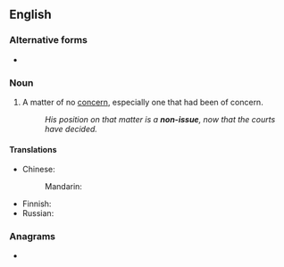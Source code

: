 ==English==

===Alternative forms===
* {{l|en|nonissue}}

===Noun===
{{en-noun}}

# A matter of no [[concern]], especially one that had been of concern.
#: ''His position on that matter is a '''non-issue''', now that the courts have decided.''

====Translations====
{{trans-top|matter of no concern}}
* Chinese: 
*: Mandarin: {{t-needed|cmn}}
{{trans-mid}}
* Finnish: {{t-needed|fi}}
* Russian: {{t-needed|ru}}
{{trans-bottom}}

===Anagrams===
* {{l|en|noniuses}}